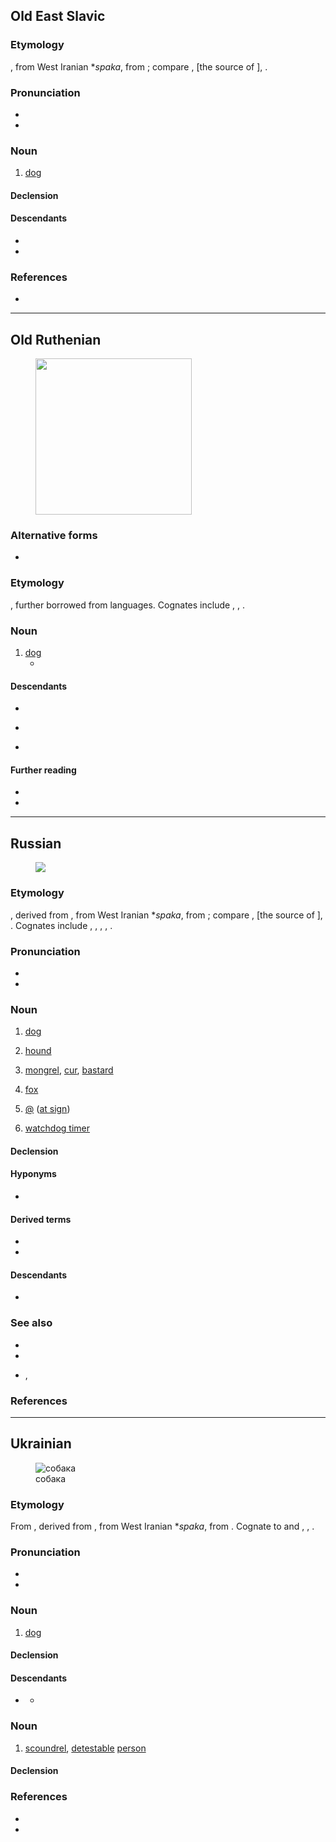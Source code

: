 ==Old East Slavic==

===Etymology===
{{bor+|orv|MIr.}} {{m|und|*sabāka-}}, from West Iranian *''spaka'', from {{der|orv|ira-pro|*cwā́}}; compare {{cog|gbz|tr=sabah}}, {{cog|xme-old|σπάκα|tr=spā́kəʰ}} [the source of {{cog|xcl|ասպակ||dog}}], {{cog|ae|𐬯𐬞𐬀𐬐𐬀|t=dog-like}}.

===Pronunciation===
* {{IPA|orv|/soˈbaka/}}
* {{hyph|orv|со|ба|ка}}

===Noun===
{{orv-noun|m}}

# [[dog]]

====Declension====
{{orv-decl-noun-a|соба|к}}

====Descendants====
* {{desctree|zle-ort|собака|соба́ка|g=mf|dog}}
* {{desctree|ru|соба́ка|g=f||dog; hound}}

===References===
* {{R:orv:Sreznevsky|собака|455|3}}

----

==Old Ruthenian==
[[Image:YellowLabradorLooking new.jpg|thumb|250px|{{lang|zle-ort|соба́ка}}]]

===Alternative forms===
* {{alter|zle-ort|сабака|alt1=саба́ка||zle-obe}}

===Etymology===
{{inh+|zle-ort|orv|собака|соба́ка}}, further borrowed from {{der|zle-ort|MIr.|-}} languages. Cognates include {{cog|ru|соба́ка}}, {{cog|xme-old|σπάκα|tr=spā́kəʰ}}, {{cog|ae|𐬯𐬞𐬀𐬐𐬀}}.

===Noun===
{{head|zle-ort|noun|head=соба́ка|g=mf-an}}

# [[dog]]
#* {{uxi|zle-ort|к озерꙋ з неводомъ ехати волно а '''собаки''' емꙋ не брати|t=}}
#: {{syn|zle-ort|песъ}}

====Descendants====
* {{desc|be|саба́ка|g=m}}
* {{desc|rue|соба́ка|g=f}} {{q|rare}}
* {{desctree|uk|соба́ка|g=mf}}

====Further reading====
* {{R:zle-ouk:SSUM|собака|365|2}}
* {{R:zle-obe:HSBM|собака, сабака|20|32|url=sobaka}}

{{topics|zle-ort|Canids|Dogs‎}}

----

==Russian==
{{wikipedia|lang=ru}}
[[File:Laika.jpg|thumb|{{lang|ru|Соба́ка}}]]

===Etymology===
{{inh+|ru|orv|собака}}, derived from {{der|ru|MIr.}} {{m|und|*sabāka-}}, from West Iranian *''spaka'', from {{der|ru|ira-pro|*cwā́}}; compare {{noncog|gbz|tr=sabah}}, {{noncog|xme-old|σπάκα|tr=spā́kəʰ}} [the source of {{noncog|xcl|ասպակ||dog}}], {{cog|ae|𐬯𐬞𐬀𐬐𐬀|t=dog-like}}. Cognates include {{cog|uk|соба́ка}}, {{cog|be|саба́ка}}, {{cog|pl|sobaka}} {{i|dialectal}}, {{cog|csb|sobaka||bitch (female dog); dissolute man}}, {{cog|sa|शुनक|tr=śunaka}}.

===Pronunciation===
* {{ru-IPA|соба́ка}}
* {{audio|ru|Ru-{{PAGENAME}}.ogg|Audio}}

===Noun===
{{ru-noun+|соба́ка|a=an|adj=соба́чий|dim=соба́чка}}

# [[dog]]
#: {{syn|ru|пёс}}
#: {{uxi|ru|[[сторожевой|сторожева́я]] '''соба́ка'''|[[watchdog]]}}
#: {{uxi|ru|[[дворовый|дворо́вая]] '''соба́ка'''|[[cur]], [[mongrel]], [[mutt]]}}
#: {{uxi|ru|[[вот|Вот]] [[где]] '''соба́ка''' [[зарывать|зарыта]]!|Now I see it!}}
#: {{uxi|ru|[[он|Его́]] [[каждый|ка́ждая]] '''соба́ка''' [[знать|зна́ет]]|Everyone knows him.|lit=Every dog knows him}}
#: {{uxi|ru|голо́дный как '''соба́ка'''|as hungry as a dog; [[wolfish]], [[rapacious]]}}
#: {{uxi|ru|замёрзнуть как '''соба́ка'''|to be chilled to the marrow}}
#: {{uxi|ru|[[злой как соба́ка]]|mad as hell|lit=vicious as a dog}}
#: {{uxi|ru|ну́жный как '''соба́ке''' пя́тая нога́|needed like a hole in the head|lit=needed like a dog needs a fifth leg}}
#: {{uxi|ru|[[соба́ка на се́не]]|[[dog in the manger]]}}
#: {{uxi|ru|[[соба́ку съесть]]|to know something inside out}}
#: {{uxi|ru|[[уста́ть как соба́ка]]|to be [[dog-tired]]}}
# [[hound]]
#: {{uxi|ru|соба́ка-[[ище́йка]]|[[bloodhound]]}}
# {{lb|ru|pejorative|figuratively}} [[mongrel]], [[cur]], [[bastard]] {{gloss|a detestable person}}
# {{lb|ru|colloquial|figuratively}} [[fox]] {{gloss|a clever, capable person}}
# {{lb|ru|Internet}} [[@]] ([[at sign]])
# {{lb|ru|computing|_|slang}} [[watchdog timer]]

====Declension====
{{ru-noun-table|соба́ка|a=an}}
{{ru-noun-table|соба́ка|a=an|old=1}}

====Hyponyms====
* {{l|ru|дворня́га}}

====Derived terms====
* {{l|ru|по-соба́чьи}}
* {{l|ru|соба́читься}}

====Descendants====
* {{desc|yux|тоукэ|bor=1}}

===See also===
* {{l|ru|конура́}}
* {{l|ru|щено́к}}
* {{l|ru|су́ка}}, {{l|ru|кобе́ль}}

===References===
{{R:ru:Vasmer}}
<references/>

{{topics|ru|Dogs}}

----

==Ukrainian==
{{wikipedia|lang=uk}}
[[Image:Kintamani.jpg|thumb|собака]]

===Etymology===
From {{inh|uk|orv|собака}}, derived from {{der|uk|MIr.}} {{m|und|*sabāka-}}, from West Iranian *''spaka'', from {{der|uk|ira-pro|*cwā́}}. Cognate to {{cog|be|саба́ка}} and {{cog|ru|соба́ка}}, {{cog|pl|sobaka}} {{i|dialectal}}, {{cog|csb|sobaka||bitch (female dog); dissolute man}}.

===Pronunciation===
* {{uk-IPA|соба́ка}}
* {{audio|uk|Uk-{{PAGENAME}}.ogg|Audio}}

===Noun===
{{uk-noun|соба́ка<MF.anml>}}

# [[dog]] {{gloss|animal}}
#: {{syn|uk|пес|q1=poetic|су́ка|t2=female dog}}

====Declension====
{{uk-ndecl|соба́ка<MF.anml>}}

====Descendants====
* {{desc|pl|sobaka|bor=1}} {{i|dialectal}}
** {{desc|csb|sobaka||bitch (female dog); dissolute man|bor=1}}

===Noun===
{{uk-noun|соба́ка<MF.pr>}}

# {{lb|uk|figuratively|pejorative}} [[scoundrel]], [[detestable]] [[person]]

====Declension====
{{uk-ndecl|соба́ка<MF.pr>}}

===References===
* {{R:uk:SUM-11}}
* {{R:uk:Horokh}}

{{topics|uk|Canids|People}}
